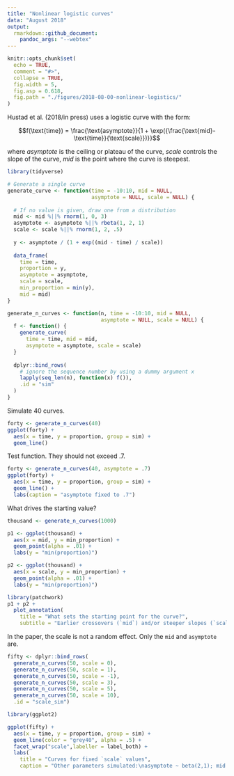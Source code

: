 ```yaml
---
title: "Nonlinear logistic curves"
data: "August 2018"
output:
  rmarkdown::github_document:
    pandoc_args: "--webtex"
---
```


```r
knitr::opts_chunk$set(
  echo = TRUE, 
  comment = "#>", 
  collapse = TRUE,
  fig.width = 5,     
  fig.asp = 0.618,
  fig.path = "./figures/2018-08-00-nonlinear-logistics/"
)
```

Hustad et al. (2018/in press) uses a logistic curve with the form:

$$f(\text{time}) = \frac{\text{asymptote}}{1 + \exp({\frac{\text{mid}-\text{time}}{\text{scale}})}}$$

where *asymptote* is the ceiling or plateau of the curve, *scale* controls the
slope of the curve, *mid* is the point where the curve is steepest.



```r
library(tidyverse)

# Generate a single curve
generate_curve <- function(time = -10:10, mid = NULL, 
                           asymptote = NULL, scale = NULL) {
  
  # If no value is given, draw one from a distribution
  mid <- mid %||% rnorm(1, 0, 3)
  asymptote <- asymptote %||% rbeta(1, 2, 1)
  scale <- scale %||% rnorm(1, 2, .5)
  
  y <- asymptote / (1 + exp((mid - time) / scale))
  
  data_frame(
    time = time, 
    proportion = y, 
    asymptote = asymptote, 
    scale = scale, 
    min_proportion = min(y), 
    mid = mid)  
}

generate_n_curves <- function(n, time = -10:10, mid = NULL, 
                              asymptote = NULL, scale = NULL) {
  f <- function() {
    generate_curve(
      time = time, mid = mid, 
      asymptote = asymptote, scale = scale)
  }
  
  dplyr::bind_rows(
    # ignore the sequence number by using a dummy argument x
    lapply(seq_len(n), function(x) f()), 
    .id = "sim"
  )
}
```

Simulate 40 curves.

```r
forty <- generate_n_curves(40)
ggplot(forty) + 
  aes(x = time, y = proportion, group = sim) + 
  geom_line() 
```

Test function. They should not exceed .7.

```r
forty <- generate_n_curves(40, asymptote = .7)
ggplot(forty) + 
  aes(x = time, y = proportion, group = sim) + 
  geom_line() + 
  labs(caption = "asymptote fixed to .7")
```

What drives the starting value?

```r
thousand <- generate_n_curves(1000)

p1 <- ggplot(thousand) + 
  aes(x = mid, y = min_proportion) + 
  geom_point(alpha = .01) + 
  labs(y = "min(proportion)")

p2 <- ggplot(thousand) + 
  aes(x = scale, y = min_proportion) + 
  geom_point(alpha = .01) + 
  labs(y = "min(proportion)")

library(patchwork)
p1 + p2 + 
  plot_annotation(
    title = "What sets the starting point for the curve?",
    subtitle = "Earlier crossovers (`mid`) and/or steeper slopes (`scale`)")
```

In the paper, the scale is not a random effect. Only the `mid` and `asymptote` are.

```r
fifty <- dplyr::bind_rows(
  generate_n_curves(50, scale = 0),
  generate_n_curves(50, scale = 1),
  generate_n_curves(50, scale = -1),
  generate_n_curves(50, scale = 3),
  generate_n_curves(50, scale = 5), 
  generate_n_curves(50, scale = 10), 
  .id = "scale_sim")

library(ggplot2)

ggplot(fifty) +
  aes(x = time, y = proportion, group = sim) +
  geom_line(color = "grey40", alpha = .5) + 
  facet_wrap("scale",labeller = label_both) + 
  labs(
    title = "Curves for fixed `scale` values",
    caption = "Other parameters simulated:\nasymptote ~ beta(2,1); mid ~ normal(0,3)")
```

